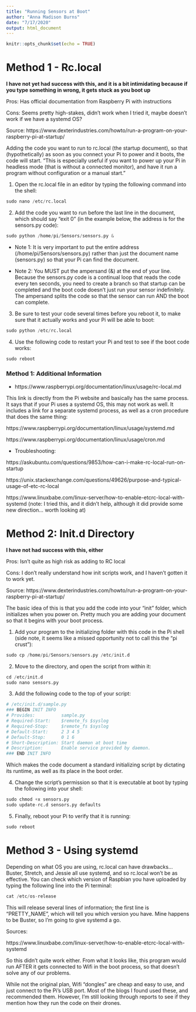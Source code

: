 ```yaml
---
title: "Running Sensors at Boot"
author: "Anna Madison Burns"
date: "7/17/2020"
output: html_document
---
```


```r
knitr::opts_chunk$set(echo = TRUE)
```

# Method 1 - Rc.local

**I have not yet had success with this, and it is a bit intimidating because if you type something in wrong, it gets stuck as you boot up**

Pros:  Has official documentation from Raspberry Pi with instructions

Cons:  Seems pretty high-stakes, didn't work when I tried it, maybe doesn't work if we have a systemd OS?

Source:  https://www.dexterindustries.com/howto/run-a-program-on-your-raspberry-pi-at-startup/

Adding the code you want to run to rc.local (the startup document), so that (hypothetically) as soon as you connect your Pi to power and it boots, the code will start.  "This is especially useful if you want to power up your Pi in headless mode (that is without a connected monitor), and have it run a program without configuration or a manual start."

1.  Open the rc.local file in an editor by typing the following command into the shell:
```python
sudo nano /etc/rc.local
```

2.  Add the code you want to run before the last line in the document, which should say "exit 0" (in the example below, the address is for the sensors.py code):
```python
sudo python /home/pi/Sensors/sensors.py &
```

- Note 1:  It is very important to put the entire address (/home/pi/Sensors/sensors.py) rather than just the document name (sensors.py) so that your Pi can find the document.

- Note 2:  You MUST put the ampersand (&) at the end of your line.  Because the sensors.py code is a continual loop that reads the code every ten seconds, you need to create a branch so that startup can be completed and the boot code doesn't just run your sensor indefinitely.  The ampersand splits the code so that the sensor can run AND the boot can complete.

3.  Be sure to test your code several times before you reboot it, to make sure that it actually works and your Pi will be able to boot:
```python
sudo python /etc/rc.local
```

4.  Use the following code to restart your Pi and test to see if the boot code works:
```python
sudo reboot
```

### Method 1:  Additional Information

- https://www.raspberrypi.org/documentation/linux/usage/rc-local.md

This link is directly from the Pi website and basically has the same process.  It says that if your Pi uses a systemd OS, this may not work as well.  It includes a link for a separate systemd process, as well as a cron procedure that does the same thing:

https://www.raspberrypi.org/documentation/linux/usage/systemd.md

https://www.raspberrypi.org/documentation/linux/usage/cron.md

- Troubleshooting:

https://askubuntu.com/questions/9853/how-can-i-make-rc-local-run-on-startup

https://unix.stackexchange.com/questions/49626/purpose-and-typical-usage-of-etc-rc-local

https://www.linuxbabe.com/linux-server/how-to-enable-etcrc-local-with-systemd (note: I tried this, and it didn't help, although it did provide some new direction... worth looking at)

# Method 2:  Init.d Directory

**I have not had success with this, either**

Pros: Isn't quite as high risk as adding to RC local

Cons:  I don't really understand how init scripts work, and I haven't gotten it to work yet.

Source:  https://www.dexterindustries.com/howto/run-a-program-on-your-raspberry-pi-at-startup/

The basic idea of this is that you add the code into your "init" folder, which initializes when you power on.  Pretty much you are adding your document so that it begins with your boot process.

1.  Add your program to the initializing folder with this code in the Pi shell (side note, it seems like a missed opportunity not to call this the "pi crust"):
```python
sudo cp /home/pi/Sensors/sensors.py /etc/init.d
```

2.  Move to the directory, and open the script from within it:
```python
cd /etc/init.d
sudo nano sensors.py
```

3.  Add the following code to the top of your script:
```python
# /etc/init.d/sample.py
### BEGIN INIT INFO
# Provides:          sample.py
# Required-Start:    $remote_fs $syslog
# Required-Stop:     $remote_fs $syslog
# Default-Start:     2 3 4 5
# Default-Stop:      0 1 6
# Short-Description: Start daemon at boot time
# Description:       Enable service provided by daemon.
### END INIT INFO
```
Which makes the code document a standard initializing script by dictating its runtime, as well as its place in the boot order.

4.  Change the script's permission so that it is executable at boot by typing the following into your shell:
```python
sudo chmod +x sensors.py
sudo update-rc.d sensors.py defaults
```

5.  Finally, reboot your Pi to verify that it is running:
```python
sudo reboot
```

# Method 3 - Using systemd

Depending on what OS you are using, rc.local can have drawbacks... Buster, Stretch, and Jessie all use systemd, and so rc.local won't be as effective.  You can check which version of Raspbian you have uploaded by typing the following line into the Pi terminal:
```python
cat /etc/os-release
```
This will release several lines of information; the first line is "PRETTY_NAME", which will tell you which version you have.  Mine happens to be Buster, so I'm going to give systemd a go.

Sources:  

https://www.linuxbabe.com/linux-server/how-to-enable-etcrc-local-with-systemd

So this didn't quite work either.  From what it looks like, this program would run AFTER it gets connected to Wifi in the boot process, so that doesn't solve any of our problems.

While not the original plan, Wifi "dongles" are cheap and easy to use, and just connect to the Pi's USB port.  Most of the blogs I found used these, and recommended them.  However, I'm still looking through reports to see if they mention how they run the code on their drones.

